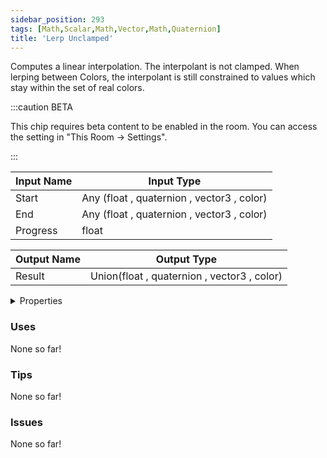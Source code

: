 ```yaml
---
sidebar_position: 293
tags: [Math,Scalar,Math,Vector,Math,Quaternion]
title: 'Lerp Unclamped'
---
```


Computes a linear interpolation. The interpolant is not clamped. When lerping between Colors, the interpolant is still constrained to values which stay within the set of real colors.

:::caution BETA

This chip requires beta content to be enabled in the room. You can access the setting in "This Room -> Settings".

:::


<EsbSvg />

| Input Name | Input Type |
|-----------|-----------|
| Start | Any (float , quaternion , vector3 , color) |
| End | Any (float , quaternion , vector3 , color) |
| Progress | float |

| Output Name | Output Type |
|-----------|-----------|
| Result | Union(float , quaternion , vector3 , color) |


<details>
  <summary>Properties</summary>
  <div>
    <div>
    <table>
      <thead>
        <tr>
          <th>Is beta required?</th>
          <th>✅</th>
        </tr>
        <tr>
          <th>Is this chip a trolling risk?</th>
          <th>❌</th>
        </tr>
        <tr>
          <th>Is this chip a role assignment risk?</th>
          <th>❌</th>
        </tr>
        <tr>
          <th>Chip UUID</th>
          <th>6e9219ab-89d2-47e3-a105-562a9a1fddda</th>
        </tr>
      </thead>
    </table>
    </div>
  </div>
</details>

### Uses

None so far!

### Tips

None so far!

### Issues

None so far!